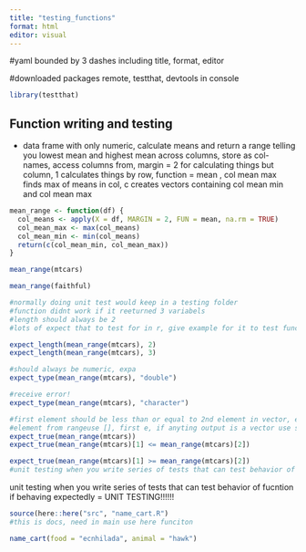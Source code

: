 ```yaml
---
title: "testing_functions"
format: html
editor: visual
---
```


#yaml bounded by 3 dashes including title, format, editor

#downloaded packages remote, testthat, devtools in console

```r
library(testthat)

```

## Function writing and testing

-   data frame with only numeric, calculate means and return a range telling you lowest mean and highest mean across columns, store as col-names, access columns from, margin = 2 for calculating things but column, 1 calculates things by row, function = mean , col mean max finds max of means in col, c creates vectors containing col mean min and col mean max

```r
mean_range <- function(df) {
  col_means <- apply(X = df, MARGIN = 2, FUN = mean, na.rm = TRUE)
  col_mean_max <- max(col_means)
  col_mean_min <- min(col_means)
  return(c(col_mean_min, col_mean_max))
}

```

```r
mean_range(mtcars)

```

```r
mean_range(faithful)

```

```r
#normally doing unit test would keep in a testing folder
#function didnt work if it reeturned 3 variabels
#length should always be 2
#lots of expect that to test for in r, give example for it to test function, 2 added becasue it should be 2, if nothign happened it works!, put in 3 recieve an error

expect_length(mean_range(mtcars), 2)
expect_length(mean_range(mtcars), 3)

```

```r
#should always be numeric, expa
expect_type(mean_range(mtcars), "double")
```

```r
#receive error!
expect_type(mean_range(mtcars), "character")
```

```r
#first element should be less than or equal to 2nd element in vector, expect_true, give conition and expect outcomine in conditional statement to be true, followinig condition to be true '
#element from rangeuse [], first e, if anyting output is a vector use square brackets and place elemnt number like specified row or column
expect_true(mean_range(mtcars))
expect_true(mean_range(mtcars)[1] <= mean_range(mtcars)[2])
```

```r
expect_true(mean_range(mtcars)[1] >= mean_range(mtcars)[2])
#unit testing when you write series of tests that can test behavior of fucntion if behaving expectedly = UNIT TESTING!
```

unit testing when you write series of tests that can test behavior of fucntion if behaving expectedly = UNIT TESTING!!!!!!

```r
source(here::here("src", "name_cart.R")
#this is docs, need in main use here funciton
```

```r
name_cart(food = "ecnhilada", animal = "hawk")
```

```r

```
